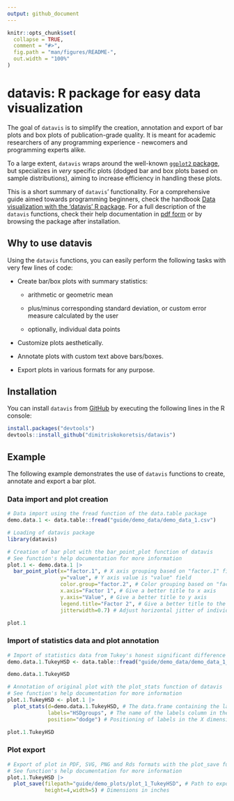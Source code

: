 ```yaml
---
output: github_document
---
```


<!-- README.md is generated from README.Rmd. Please edit that file -->

```r
knitr::opts_chunk$set(
  collapse = TRUE,
  comment = "#>",
  fig.path = "man/figures/README-",
  out.width = "100%"
)
```

# datavis: R package for easy data visualization

<!-- badges: start -->

<!-- badges: end -->

The goal of `datavis` is to simplify the creation, annotation and export of bar plots and box plots of publication-grade quality. It is meant for academic researchers of any programming experience - newcomers and programming experts alike.

To a large extent, `datavis` wraps around the well-known [`ggplot2` package](https://ggplot2.tidyverse.org/), but specializes in *very* specific plots (dodged bar and box plots based on sample distributions), aiming to increase efficiency in handling these plots.

This is a short summary of `datavis`' functionality. For a comprehensive guide aimed towards programming beginners, check the handbook [Data visualization with the 'datavis' R package](https://github.com/dimitriskokoretsis/datavis/raw/master/guide/Data-visualization-with-the-datavis-R-package.pdf). For a full description of the `datavis` functions, check their help documentation in [pdf form](https://github.com/dimitriskokoretsis/datavis/raw/master/guide/datavis_0.0.1.pdf) or by browsing the package after installation.

## Why to use datavis

Using the `datavis` functions, you can easily perform the following tasks with very few lines of code:

-   Create bar/box plots with summary statistics:

    -   arithmetic or geometric mean

    -   plus/minus corresponding standard deviation, or custom error measure calculated by the user

    -   optionally, individual data points

-   Customize plots aesthetically.

-   Annotate plots with custom text above bars/boxes.

-   Export plots in various formats for any purpose.

## Installation

You can install `datavis` from [GitHub](https://github.com/) by executing the following lines in the R console:

```r
install.packages("devtools")
devtools::install_github("dimitriskokoretsis/datavis")
```

## Example

The following example demonstrates the use of `datavis` functions to create, annotate and export a bar plot.

### Data import and plot creation

```r
# Data import using the fread function of the data.table package
demo.data.1 <- data.table::fread("guide/demo_data/demo_data_1.csv")

# Loading of datavis package
library(datavis)

# Creation of bar plot with the bar_point_plot function of datavis
# See function's help documentation for more information
plot.1 <- demo.data.1 |>
  bar_point_plot(x="factor.1", # X axis grouping based on "factor.1" field
                 y="value", # Y axis value is "value" field
                 color.group="factor.2", # Color grouping based on "factor.2" field
                 x.axis="Factor 1", # Give a better title to x axis
                 y.axis="Value", # Give a better title to y axis
                 legend.title="Factor 2", # Give a better title to the legend
                 jitterwidth=0.7) # Adjust horizontal jitter of individual data points

plot.1
```

### Import of statistics data and plot annotation

```r
# Import of statistics data from Tukey's honest significant difference (HSD) test
demo.data.1.TukeyHSD <- data.table::fread("guide/demo_data/demo_data_1_TukeyHSD.csv")

demo.data.1.TukeyHSD
```

```r
# Annotation of original plot with the plot_stats function of datavis
# See function's help documentation for more information
plot.1.TukeyHSD <- plot.1 |>
  plot_stats(d=demo.data.1.TukeyHSD, # The data.frame containing the labels to be plotted.
             labels="HSDgroups", # The name of the labels column in the supplied data.frame.
             position="dodge") # Positioning of labels in the X dimension.

plot.1.TukeyHSD
```

### Plot export

```r
# Export of plot in PDF, SVG, PNG and Rds formats with the plot_save function of datavis
# See function's help documentation for more information
plot.1.TukeyHSD |>
  plot_save(filepath="guide/demo_plots/plot_1_TukeyHSD", # Path to export files
            height=4,width=5) # Dimensions in inches
```
